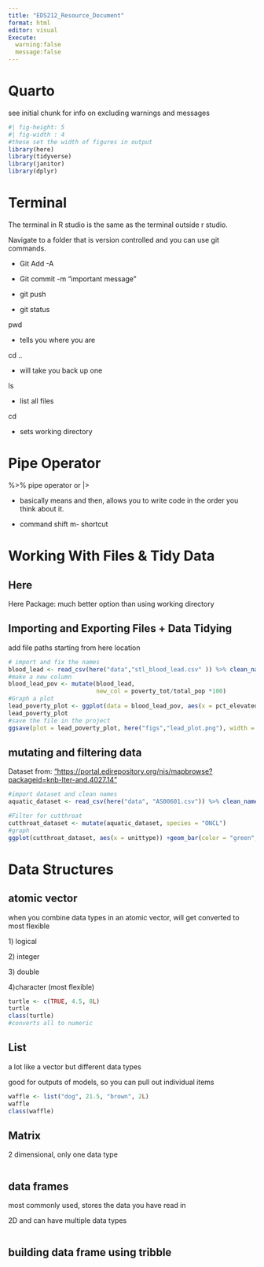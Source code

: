 ```yaml
---
title: "EDS212_Resource_Document"
format: html
editor: visual
Execute:
  warning:false
  message:false
---
```


# Quarto

see initial chunk for info on excluding warnings and messages

```r
#| fig-height: 5 
#| fig-width : 4
#these set the width of figures in output
library(here)
library(tidyverse)
library(janitor)
library(dplyr)
```

# Terminal

The terminal in R studio is the same as the terminal outside r studio.

Navigate to a folder that is version controlled and you can use git commands.

-   Git Add -A

-   Git commit -m "important message"

-   git push

-   git status

pwd

-   tells you where you are

cd ..

-   will take you back up one

ls

-   list all files

cd

-   sets working directory

# Pipe Operator

%\>% pipe operator or \|\>

-   basically means and then, allows you to write code in the order you think about it.

-   command shift m- shortcut

# Working With Files & Tidy Data

## Here

Here Package: much better option than using working directory

## Importing and Exporting Files + Data Tidying

add file paths starting from here location

```r
# import and fix the names
blood_lead <- read_csv(here("data","stl_blood_lead.csv" )) %>% clean_names() #automatically makes names lowercase
#make a new column
blood_lead_pov <- mutate(blood_lead, 
                         new_col = poverty_tot/total_pop *100)
#Graph a plot
lead_poverty_plot <- ggplot(data = blood_lead_pov, aes(x = pct_elevated, y = new_col)) + geom_point(color = "pink") +labs(x = "percent of population in poverty", y = "Percent of population with elevated blood levels")
lead_poverty_plot
#save the file in the project
ggsave(plot = lead_poverty_plot, here("figs","lead_plot.png"), width = 4, height = 4)
```

## mutating and filtering data 

Dataset from: ["https://portal.edirepository.org/nis/mapbrowse?packageid=knb-lter-and.4027.14"]("https://portal.edirepository.org/nis/mapbrowse?packageid=knb-lter-and.4027.14")

```r
#import dataset and clean names 
aquatic_dataset <- read_csv(here("data", "AS00601.csv")) %>% clean_names()

#Filter for cutthroat 
cutthroat_dataset <- mutate(aquatic_dataset, species = "ONCL")
#graph
ggplot(cutthroat_dataset, aes(x = unittype)) +geom_bar(color = "green", fill = "yellow") + labs( Title = "Unit Types for Cuthroat", x= "Unit Type", y ="Count")

```

# Data Structures

## atomic vector

when you combine data types in an atomic vector, will get converted to most flexible

1\) logical

2\) integer

3\) double

4)character (most flexible)

```r
turtle <- c(TRUE, 4.5, 8L)
turtle
class(turtle)
#converts all to numeric
```

## List

a lot like a vector but different data types

good for outputs of models, so you can pull out individual items

```r
waffle <- list("dog", 21.5, "brown", 2L)
waffle
class(waffle)
```

## Matrix

2 dimensional, only one data type

```r


```

## data frames

most commonly used, stores the data you have read in

2D and can have multiple data types

```r

```

## building data frame using tribble 
